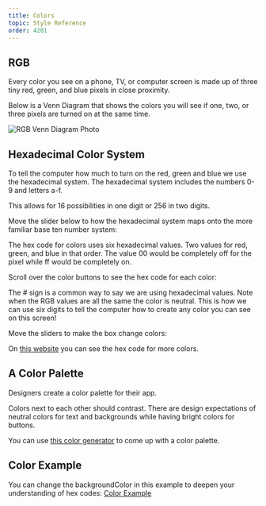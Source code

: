```yaml
---
title: Colors
topic: Style Reference
order: 4201
---
```



## RGB

Every color you see on a phone, TV, or computer screen is made up of three tiny red, green, and blue pixels in close proximity.

Below is a Venn Diagram that shows the colors you will see if one, two, or three pixels are turned on at the same time.

![RGB Venn Diagram Photo](./RGB-venn.png)

## Hexadecimal Color System

To tell the computer how much to turn on the red, green and blue we use the hexadecimal system.
The hexadecimal system includes the numbers 0-9 and letters a-f.

This allows for 16 possibilities in one digit or 256 in two digits.

Move the slider below to how the hexadecimal system maps onto the more familiar base ten number system:

<HexSlider />

The hex code for colors uses six hexadecimal values.
Two values for red, green, and blue in that order.
The value 00 would be completely off for the pixel while ff would be completely on.

Scroll over the color buttons to see the hex code for each color:

<ColorBox />

The # sign is a common way to say we are using hexadecimal values. Note when the RGB values are all the same the color is neutral.
This is how we can use six digits to tell the computer how to create any color you can see on this screen!

Move the sliders to make the box change colors:

<ColorfulHexBox />

<p>
On <a href="https://htmlcolorcodes.com/" target="_blank">this website</a> you can see the hex code for more colors.
</p>

## A Color Palette

Designers create a color palette for their app.

Colors next to each other should contrast.
There are design expectations of neutral colors for text and backgrounds while having bright colors for buttons.

<p>
You can use <a href="https://coolors.co/" target="_blank">this color generator</a> to come up with a color palette.
</p>

## Color Example

You can change the backgroundColor in this example to deepen your understanding of hex codes: <a href="https://snack.expo.io/@jeremyjgyoung/color-example" target="_blank">Color Example</a>